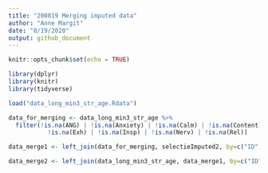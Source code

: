 ```yaml
---
title: "200819 Merging imputed data"
author: "Anne Margit"
date: "8/19/2020"
output: github_document
---
```


```r
knitr::opts_chunk$set(echo = TRUE)
```

```r
library(dplyr)
library(knitr)
library(tidyverse)
```

```r
load("data_long_min3_str_age.Rdata")
```

```r
data_for_merging <- data_long_min3_str_age %>%
  filter(!is.na(ANG) | !is.na(Anxiety) | !is.na(Calm) | !is.na(Content) | !is.na(Depr) | !is.na(Energ) |
           !is.na(Exh) | !is.na(Insp) | !is.na(Nerv) | !is.na(Rel))
```

```r
data_merge1 <- left_join(data_for_merging, selectieImputed2, by=c("ID", "Time"))
```

```r
data_merge2 <- left_join(data_long_min3_str_age, data_merge1, by=c("ID", "Time"))
```
